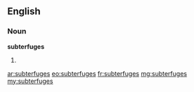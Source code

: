 ==English==

===Noun===
'''subterfuges'''

# {{plural of|subterfuge}}

[[ar:subterfuges]]
[[eo:subterfuges]]
[[fr:subterfuges]]
[[mg:subterfuges]]
[[my:subterfuges]]
